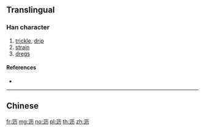 {{also|瀝}}
==Translingual==

===Han character===
{{Han char|rn=85|rad=水|as=04|sn=7|four=|canj=EMKS}}

# [[trickle]], [[drip]]
# [[strain]]
# [[dregs]]

====References====
* {{Han ref|kx=0612.121|hdz=31561.030|uh=6CA5|ud=27813}}

----

==Chinese==
{{zh-see|瀝}}

[[fr:沥]]
[[mg:沥]]
[[no:沥]]
[[pl:沥]]
[[th:沥]]
[[zh:沥]]